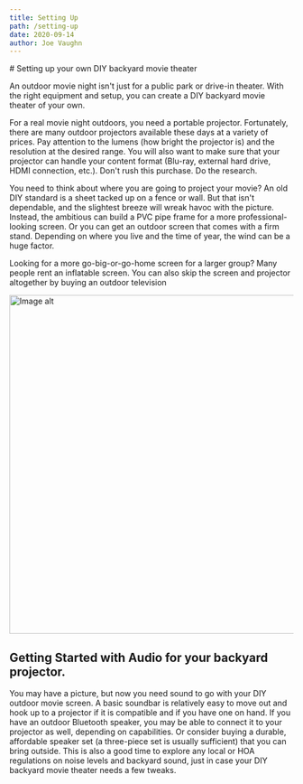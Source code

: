 ```yaml
---
title: Setting Up
path: /setting-up
date: 2020-09-14
author: Joe Vaughn
---
```



<Layout>
# Setting up your own DIY backyard movie theater

An outdoor movie night isn't just for a public park or drive-in theater. With the right equipment and setup, you can create a DIY backyard movie
theater of your own. 

For a real movie night outdoors, you need a portable projector. Fortunately, there are many outdoor projectors available these days at a 
variety of prices. Pay attention to the lumens (how bright the projector is) and the resolution at the desired range. You will also want to make 
sure that your projector can handle your content format (Blu-ray, external hard drive, HDMI connection, etc.). Don't rush this purchase. 
Do the research.  

You need to think about where you are going to project your movie? An old DIY standard is a sheet tacked up on a fence or wall. But that isn't 
dependable, and the slightest breeze will wreak havoc with the picture. Instead, the ambitious can build a PVC pipe frame for a more 
professional-looking screen. Or you can get an outdoor screen that comes with a firm stand. Depending on where you live and the time of year, 
the wind can be a huge factor.  

Looking for a more go-big-or-go-home screen for a larger group? Many people rent an inflatable screen. You can also skip the screen and
projector altogether by buying an outdoor television 

<span>
<img src={imageUrl} alt="Image alt" width="800" height="600"/>
</span>

## Getting Started with Audio for your backyard projector. 

You may have a picture, but now you need sound to go with your DIY outdoor movie screen. A basic soundbar is relatively easy to move out and 
hook up to a projector if it is compatible and if you have one on hand. If you have an outdoor Bluetooth speaker, you may be able to connect 
it to your projector as well, depending on capabilities. Or consider buying a durable, affordable speaker set (a three-piece set is usually 
sufficient) that you can bring outside. This is also a good time to explore any local or HOA regulations on noise levels and backyard sound, 
just in case your DIY backyard movie theater needs a few tweaks.  

</Layout>
